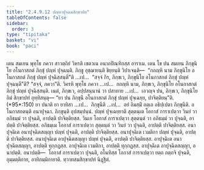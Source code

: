 ```yaml
---
title: "2.4.9.12 ปญฺหาปุจฺฉนสิกฺขาปท"
tableOfContents: false
sidebar:
  order: 3
type: "tipitaka"
basket: "vi"
book: "paci"
---
```



<DynamicBreadcrumb />

<Division number="1219" book="paci">

<Paragraph number="3509" book="paci">
เตน สมเยน พุทฺโธ ภควา สาวตฺถิยํ วิหรติ เชตวเน อนาถปิณฺฑิกสฺส อาราเม. เตน โข ปน สมเยน ภิกฺขุนิโย อโนกาสกตํ ภิกฺขุํ ปญฺหํ ปุจฺฉนฺติ. ภิกฺขู อุชฺฌายนฺติ ขิยฺยนฺติ วิปาเจนฺติ—  “กถญฺหิ นาม ภิกฺขุนิโย อโนกาสกตํ ภิกฺขุํ ปญฺหํ ปุจฺฉิสฺสนฺตี”ติ …เป…  “สจฺจํ กิร, ภิกฺขเว, ภิกฺขุนิโย อโนกาสกตํ ภิกฺขุํ ปญฺหํ ปุจฺฉนฺตี”ติ? “สจฺจํ, ภควา”ติ. วิครหิ พุทฺโธ ภควา …เป…  กถญฺหิ นาม, ภิกฺขเว, ภิกฺขุนิโย อโนกาสกตํ ภิกฺขุํ ปญฺหํ ปุจฺฉิสฺสนฺติ. เนตํ, ภิกฺขเว, อปฺปสนฺนานํ วา ปสาทาย …เป…  เอวญฺจ ปน, ภิกฺขเว, ภิกฺขุนิโย อิมํ สิกฺขาปทํ อุทฺทิสนฺตุ—
</Paragraph>

</Division>
<Division number="1220" book="paci">

<Paragraph number="3510" book="paci">
<Emphasis>“ยา ปน ภิกฺขุนี อโนกาสกตํ ภิกฺขุํ ปญฺหํ ปุจฺเฉยฺย, ปาจิตฺติยนฺ”</Emphasis>ติ. (*95*:<Emphasis>150</Emphasis>)
</Paragraph>

</Division>
<Division number="1221" book="paci">

<Paragraph number="3511" book="paci">
<Emphasis>ยา ปนา</Emphasis>ติ ยา ยาทิสา …เป…  <Emphasis>ภิกฺขุนี</Emphasis>ติ …เป…  อยํ อิมสฺมิํ อตฺเถ อธิปฺเปตา ภิกฺขุนีติ.
</Paragraph>

<Paragraph number="3512" book="paci">
<Emphasis>อโนกาสกตนฺ</Emphasis>ติ อนาปุจฺฉา. <Emphasis>ภิกฺขุนฺ</Emphasis>ติ อุปสมฺปนฺนํ. <Emphasis>ปญฺหํ ปุจฺเฉยฺยา</Emphasis>ติ สุตฺตนฺเต โอกาสํ การาเปตฺวา วินยํ วา อภิธมฺมํ วา ปุจฺฉติ, อาปตฺติ ปาจิตฺติยสฺส. วินเย โอกาสํ การาเปตฺวา สุตฺตนฺตํ วา อภิธมฺมํ วา ปุจฺฉติ, อาปตฺติ ปาจิตฺติยสฺส. อภิธมฺเม โอกาสํ การาเปตฺวา สุตฺตนฺตํ วา วินยํ วา ปุจฺฉติ, อาปตฺติ ปาจิตฺติยสฺส.
</Paragraph>

</Division>
<Division number="1222" book="paci">

<Paragraph number="3513" book="paci">
อนาปุจฺฉิเต อนาปุจฺฉิตสญฺญา ปญฺหํ ปุจฺฉติ, อาปตฺติ ปาจิตฺติยสฺส. อนาปุจฺฉิเต เวมติกา ปญฺหํ ปุจฺฉติ, อาปตฺติ ปาจิตฺติยสฺส. อนาปุจฺฉิเต อาปุจฺฉิตสญฺญา ปญฺหํ ปุจฺฉติ, อาปตฺติ ปาจิตฺติยสฺส.
</Paragraph>

<Paragraph number="3514" book="paci">
อาปุจฺฉิเต อนาปุจฺฉิตสญฺญา, อาปตฺติ ทุกฺกฏสฺส. อาปุจฺฉิเต เวมติกา, อาปตฺติ ทุกฺกฏสฺส. อาปุจฺฉิเต อาปุจฺฉิตสญฺญา, อนาปตฺติ.
</Paragraph>

</Division>
<Division number="1223" book="paci">

<Paragraph number="3515" book="paci">
อนาปตฺติ—  โอกาสํ การาเปตฺวา ปุจฺฉติ, อโนทิสฺส โอกาสํ การาเปตฺวา ยตฺถ กตฺถจิ ปุจฺฉติ, อุมฺมตฺติกาย, อาทิกมฺมิกายาติ.

</Paragraph>
</Division>

<Paragraph number="3516" type="center" book="paci">
ทฺวาทสมสิกฺขาปทํ นิฏฺฐิตํ.
</Paragraph>